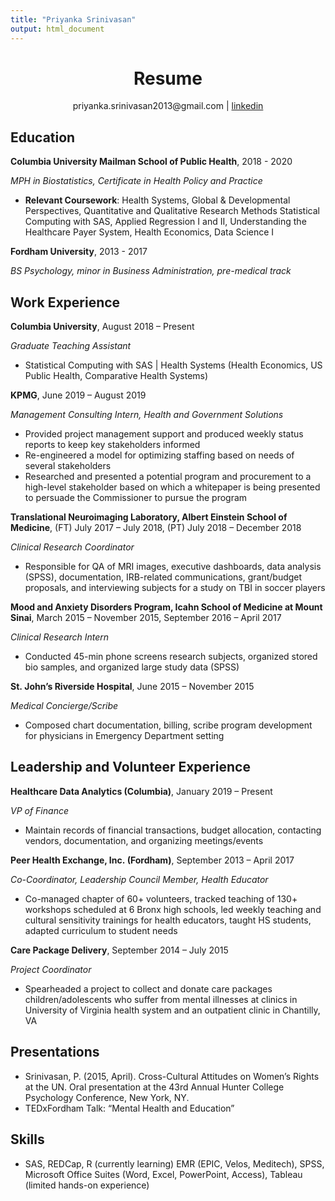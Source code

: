 ```yaml
---
title: "Priyanka Srinivasan"
output: html_document
---
```


<style type="text/css">
h1.title {text-align: center;}
</style>

<center>
# Resume
priyanka.srinivasan2013@gmail.com | [linkedin](https://www.linkedin.com/in/priyankasrinivasan/)
</center>

## Education

**Columbia University Mailman School of Public Health**, 2018 - 2020

*MPH in Biostatistics, Certificate in Health Policy and Practice*

  * **Relevant Coursework**: Health Systems, Global & Developmental Perspectives, Quantitative and Qualitative Research Methods Statistical Computing with SAS, Applied Regression I and II, Understanding the Healthcare Payer System, Health Economics, Data Science I

**Fordham University**, 2013 - 2017

*BS Psychology, minor in Business Administration, pre-medical track*

## Work Experience

**Columbia University**, August 2018 – Present

*Graduate Teaching Assistant*

  * Statistical Computing with SAS | Health Systems (Health Economics, US Public Health, Comparative Health Systems)

**KPMG**,	June 2019 – August 2019

*Management Consulting Intern, Health and Government Solutions*

  * Provided project management support and produced weekly status reports to keep key stakeholders informed
  * Re-engineered a model for optimizing staffing based on needs of several stakeholders
  * Researched and presented a potential program and procurement to a high-level stakeholder based on which a whitepaper is being presented to persuade the Commissioner to pursue the program

**Translational Neuroimaging Laboratory, Albert Einstein School of Medicine**, (FT) July 2017 – July 2018, (PT) July 2018 – December 2018

*Clinical Research Coordinator* 

  * Responsible for QA of MRI images, executive dashboards, data analysis (SPSS), documentation, IRB-related communications, grant/budget proposals, and interviewing subjects for a study on TBI in soccer players

**Mood and Anxiety Disorders Program, Icahn School of Medicine at Mount Sinai**, March 2015 – November 2015, September 2016 – April 2017

*Clinical Research Intern*

  * Conducted 45-min phone screens research subjects, organized stored bio samples, and organized large study data (SPSS)

**St. John’s Riverside Hospital**, June 2015 – November 2015

*Medical Concierge/Scribe*

  * Composed chart documentation, billing, scribe program development for physicians in Emergency Department setting

## Leadership and Volunteer Experience

**Healthcare Data Analytics (Columbia)**,	January 2019 – Present

*VP of Finance*

  * Maintain records of financial transactions, budget allocation, contacting vendors, documentation, and organizing meetings/events

**Peer Health Exchange, Inc. (Fordham)**,	September 2013 – April 2017

*Co-Coordinator, Leadership Council Member, Health Educator*

  * Co-managed chapter of 60+ volunteers, tracked teaching of 130+ workshops scheduled at 6 Bronx high schools, led weekly teaching and cultural sensitivity trainings for health educators, taught HS students, adapted curriculum to student needs

**Care Package Delivery**, September 2014 – July 2015

*Project Coordinator*

  * Spearheaded a project to collect and donate care packages children/adolescents who suffer from mental illnesses at clinics in University of Virginia health system and an outpatient clinic in Chantilly, VA

## Presentations

  * Srinivasan, P. (2015, April). Cross-Cultural Attitudes on Women’s Rights at the UN. Oral presentation at the 43rd Annual Hunter College Psychology Conference, New York, NY.
  * TEDxFordham Talk: “Mental Health and Education”

## Skills

  * SAS, REDCap, R (currently learning) EMR (EPIC, Velos, Meditech), SPSS, Microsoft Office Suites (Word, Excel, PowerPoint, Access), Tableau (limited hands-on experience)
